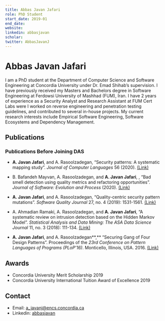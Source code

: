```yaml
---
title: Abbas Javan Jafari
role: PhD Student
start_date: 2019-01
end_date:
website:
linkedin: abbasjavan
scholar:
twitter: AbbasJavanJ
---
```


# Abbas Javan Jafari

I am a PhD student at the Department of Computer Science and Software Engineering at Concordia University under Dr. Emad Shihab’s supervision. I have previously received my Masters and Bachelors degree in Software Engineering at Ferdowsi University of Mashhad (FUM), Iran. I have 2 years of experience as a Security Analyst and Research Assistant at FUM Cert Labs were I worked on reverse engineering and penetration testing guidelines, and contributed to several in-house projects. My current research interests include Empirical Software Engineering, Software Ecosystems and Dependency Management.

## Publications


<AuthorPublications firstname="Abbas" lastname="Jafari" />

### Publications Before Joining DAS

- **A. Javan Jafari**, and A. Rasoolzadegan, “Security patterns: A systematic mapping study”. _Journal of Computer Languages_ 56 (2020). [(Link)](http://www.sciencedirect.com/science/article/pii/S2590118419300632)

- B. Bafandeh Mayvan, A. Rasoolzadegan, and **A. Javan Jafari**, , “Bad smell detection using quality metrics and refactoring opportunities”. _Journal of Software: Evolution and Process_ (2020). [(Link)](https://onlinelibrary.wiley.com/doi/abs/10.1002/smr.2255)

- **A. Javan Jafari**, and A. Rasoolzadegan, “Quality-centric security pattern mutations”. _Software Quality Journal_ 27, no. 4 (2019): 1531-1561. [(Link)](https://link.springer.com/article/10.1007/s11219-019-09454-5)

- A. Ahmadian Ramaki, A. Rasoolzadegan, and **A. Javan Jafari**, “A systematic review on intrusion detection based on the Hidden Markov Model”. _Statistical Analysis and Data Mining: The ASA Data Science Journal_ 11, no. 3 (2018): 111-134. [(Link)](https://onlinelibrary.wiley.com/doi/abs/10.1002/sam.11377)

- **A. Javan Jafari**, and A. Rasoolzadegan**,** “Securing Gang of Four Design Patterns”. Proceedings of the _23rd Conference on Pattern Languages of Programs (PLoP’16)_. Monticello, Illinois, USA. 2016. [(Link)](https://dl.acm.org/citation.cfm?id=3158168)

## Awards

- Concordia University Merit Scholarship 2019
- Concordia University International Tuition Award of Excellence 2019

## Contact

- Email: a_javanj@encs.concordia.ca
- Linkedin: [abbasjavan](https://www.linkedin.com/in/abbasjavan/)
